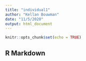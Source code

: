 ```yaml
---
title: "individual1"
author: "Kellan Bouwman"
date: "11/5/2020"
output: html_document
---
```


```r
knitr::opts_chunk$set(echo = TRUE)
```

## R Markdown
```r

```

